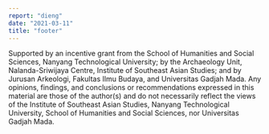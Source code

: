 ```yaml
---
report: "dieng"
date: "2021-03-11"
title: "footer"
---
```


Supported by an incentive grant from the School of Humanities and Social Sciences, Nanyang Technological University; by the Archaeology Unit, Nalanda-Sriwijaya Centre, Institute of Southeast Asian Studies; and by Jurusan Arkeologi, Fakultas Ilmu Budaya, and Universitas Gadjah Mada. Any opinions, findings, and conclusions or recommendations expressed in this material are those of the author(s) and do not necessarily reflect the views of the Institute of Southeast Asian Studies, Nanyang Technological University, 
 School of Humanities and Social Sciences, nor Universitas Gadjah Mada.